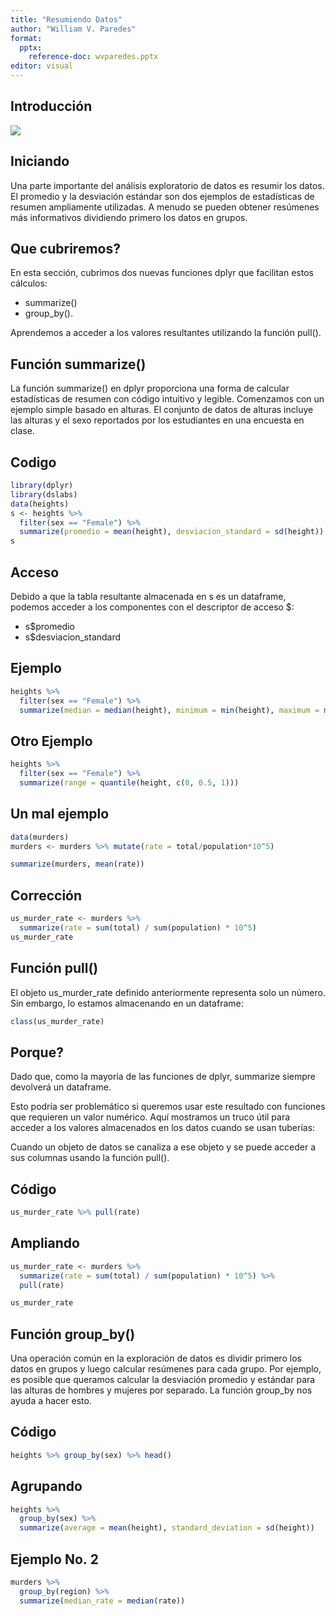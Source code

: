 ```yaml
---
title: "Resumiendo Datos"
author: "William V. Paredes"
format: 
  pptx:
    reference-doc: wvparedes.pptx
editor: visual
---
```


## Introducción

![](imagenes/summarize01.png)

## Iniciando

Una parte importante del análisis exploratorio de datos es resumir los datos. El promedio y la desviación estándar son dos ejemplos de estadísticas de resumen ampliamente utilizadas. A menudo se pueden obtener resúmenes más informativos dividiendo primero los datos en grupos.

## Que cubriremos?

En esta sección, cubrimos dos nuevas funciones dplyr que facilitan estos cálculos:

-   summarize()
-   group_by().

Aprendemos a acceder a los valores resultantes utilizando la función pull().

## Función summarize()

La función summarize() en dplyr proporciona una forma de calcular estadísticas de resumen con código intuitivo y legible. Comenzamos con un ejemplo simple basado en alturas. El conjunto de datos de alturas incluye las alturas y el sexo reportados por los estudiantes en una encuesta en clase.

## Codigo

```r
library(dplyr)
library(dslabs)
data(heights)
s <- heights %>% 
  filter(sex == "Female") %>%
  summarize(promedio = mean(height), desviacion_standard = sd(height))
s
```

## Acceso

Debido a que la tabla resultante almacenada en s es un dataframe, podemos acceder a los componentes con el descriptor de acceso \$:

-   s\$promedio
-   s\$desviacion_standard

## Ejemplo

```r
heights %>% 
  filter(sex == "Female") %>%
  summarize(median = median(height), minimum = min(height), maximum = max(height))
```

## Otro Ejemplo

```r
heights %>% 
  filter(sex == "Female") %>%
  summarize(range = quantile(height, c(0, 0.5, 1)))
```

## Un mal ejemplo

```r
data(murders)
murders <- murders %>% mutate(rate = total/population*10^5)

summarize(murders, mean(rate))
```

## Corrección

```r
us_murder_rate <- murders %>%
  summarize(rate = sum(total) / sum(population) * 10^5)
us_murder_rate
```

## Función pull()

El objeto us_murder_rate definido anteriormente representa solo un número. Sin embargo, lo estamos almacenando en un dataframe:

```r
class(us_murder_rate)
```

## Porque?

Dado que, como la mayoría de las funciones de dplyr, summarize siempre devolverá un dataframe.

Esto podría ser problemático si queremos usar este resultado con funciones que requieren un valor numérico. Aquí mostramos un truco útil para acceder a los valores almacenados en los datos cuando se usan tuberías:

Cuando un objeto de datos se canaliza a ese objeto y se puede acceder a sus columnas usando la función pull().

## Código

```r
us_murder_rate %>% pull(rate)
```

## Ampliando

```r
us_murder_rate <- murders %>% 
  summarize(rate = sum(total) / sum(population) * 10^5) %>%
  pull(rate)

us_murder_rate
```

## Función group_by()

Una operación común en la exploración de datos es dividir primero los datos en grupos y luego calcular resúmenes para cada grupo. Por ejemplo, es posible que queramos calcular la desviación promedio y estándar para las alturas de hombres y mujeres por separado. La función group_by nos ayuda a hacer esto.

## Código

```r
heights %>% group_by(sex) %>% head()
```

## Agrupando

```r
heights %>% 
  group_by(sex) %>%
  summarize(average = mean(height), standard_deviation = sd(height))
```

## Ejemplo No. 2

```r
murders %>% 
  group_by(region) %>%
  summarize(median_rate = median(rate))


```

